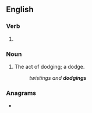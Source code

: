 ==English==

===Verb===
{{head|en|verb form}}

# {{present participle of|dodge|lang=en|nocat=1}}

===Noun===
{{en-noun}}

# The act of dodging; a dodge.
#: ''twistings and '''dodgings'''''

===Anagrams===
* {{anagrams|en|a=ddggino|godding}}